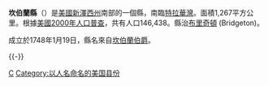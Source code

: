 {{noteTA 
|G1=USState}}
{{Otheruses|坎伯蘭縣|subject=美國新澤西州的一個縣|other=同名的縣}}
<!--[[File:Map_of_New_Jersey_highlighting_Cumberland_County.svg|150px]]-->
{{Infobox U.S. County|
 county  = 坎伯蘭縣|
 state = 紐澤西州 |
 en county  = Cumberland County|
 en state = New Jersey |
 seal = Cumb_Seal.gif |
 map = Map of New Jersey highlighting Cumberland County.svg |
 map size = 100 |
 founded = [[1748|1748]] |
 seat = [[Bridgeton,_New_Jersey|Bridgeton]] | 
 area = 1,267 [[square_kilometre|km²]] (489 [[square_mile|mi²]]) |
 area land = 1,267 km² (489 mi²) |
 area water = 485 km² (187 mi²) |
 area percentage = 27.68% |
 census yr = 2000|
 pop = 146,438 |
 density = 116|
 web = www.co.cumberland.nj.us|
|}}
'''坎伯蘭縣'''（{{lang-en|Cumberland County}}）是[[美國|美國]][[新澤西州|新澤西州]]南部的一個縣，南臨[[特拉華灣|特拉華灣]]。面積1,267平方公里。根據[[美國2000年人口普查|美國2000年人口普查]]，共有人口146,438。縣治[[布里奇頓_(新澤西州)|布里奇頓]] (Bridgeton)。

成立於1748年1月19日，縣名來自[[坎伯蘭伯爵|坎伯蘭伯爵]]。

{{-}}
{{NewJersey-stub}}
{{New_Jersey}}

[[Category:新泽西州县份|C]]
[[Category:以人名命名的美国县份|Category:以人名命名的美国县份]]